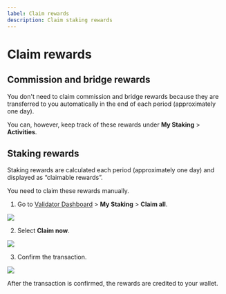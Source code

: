 ```yaml
---
label: Claim rewards
description: Claim staking rewards
---
```



# Claim rewards

## Commission and bridge rewards
You don't need to claim commission and bridge rewards
because they are transferred to you automatically
in the end of each period (approximately one day). 

You can, however, keep track of these rewards under
**My Staking** > **Activities**.

## Staking rewards
Staking rewards are calculated each period (approximately one day)
and displayed as “claimable rewards”.

You need to claim these rewards manually.

1. Go to [Validator Dashboard](https://validator.roninchain.com) >
**My Staking** > **Claim all**.
<img src={stepOne} width={1280} />

2. Select **Claim now**.
<img src={stepTwo} width={400} />

3. Confirm the transaction.
<img src={confirmTransaction} width={400} />

After the transaction is confirmed, the rewards are credited to your wallet.
